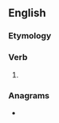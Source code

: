 ==English==

===Etymology===
{{suffix|en|return|est|nocat=1}}

===Verb===
{{head|en|verb form}}

# {{en-archaic second-person singular of|return|lang=en}}

===Anagrams===
* {{anagrams|en|a=eenrrsttu|re-entrust|reentrust}}